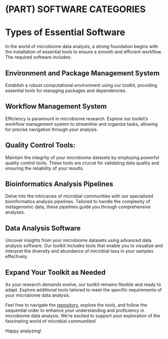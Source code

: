 # (PART) SOFTWARE CATEGORIES {-}

# Types of Essential Software

In the world of microbiome data analysis, a strong foundation begins with the installation of essential tools to ensure a smooth and efficient workflow. The required software includes:

## Environment and Package Management System 
Establish a robust computational environment using our toolkit, providing essential tools for managing packages and dependencies.

## Workflow Management System 
Efficiency is paramount in microbiome research. Explore our toolkit's workflow management system to streamline and organize tasks, allowing for precise navigation through your analysis.

## Quality Control Tools: 
Maintain the integrity of your microbiome datasets by employing powerful quality control tools. These tools are crucial for validating data quality and ensuring the reliability of your results.

## Bioinformatics Analysis Pipelines 
Delve into the intricacies of microbial communities with our specialized bioinformatics analysis pipelines. Tailored to handle the complexity of metagenomic data, these pipelines guide you through comprehensive analyses.

## Data Analysis Software
Uncover insights from your microbiome datasets using advanced data analysis software. Our toolkit includes tools that enable you to visualize and interpret the diversity and abundance of microbial taxa in your samples effectively.

## Expand Your Toolkit as Needed
As your research demands evolve, our toolkit remains flexible and ready to adapt. Explore additional tools tailored to meet the specific requirements of your microbiome data analysis.

Feel free to navigate the [repository](https://github.com/tmbuza/imap-software-requirements.git), explore the tools, and follow the sequential order to enhance your understanding and proficiency in microbiome data analysis. We're excited to support your exploration of the fascinating world of microbial communities!

Happy analyzing!


